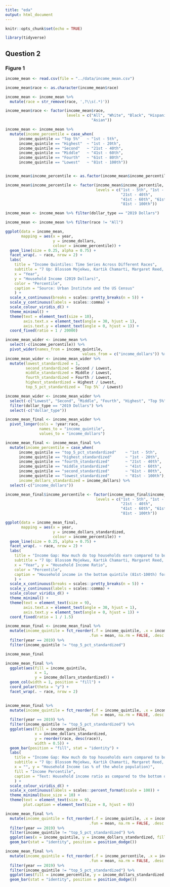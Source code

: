```yaml
---
title: "eda"
output: html_document
---
```


```r
knitr::opts_chunk$set(echo = TRUE)
```

```r
library(tidyverse)
```

## Question 2

### Figure 1

```r
income_mean <- read.csv(file = "../data/income_mean.csv")
```

```r
income_mean$race <- as.character(income_mean$race)

income_mean <- income_mean %>%
  mutate(race = str_remove(race, ',?\\s(.*)'))

income_mean$race <- factor(income_mean$race,
                           levels = c("All", "White", "Black", "Hispanic",
                                      "Asian"))
```

```r
income_mean <- income_mean %>%
  mutate(income_percentile = case_when(
      income_quintile == "Top 5%"   ~ "1st - 5th",
      income_quintile == "Highest"  ~ "1st - 20th",
      income_quintile == "Second"   ~ "21st - 40th",
      income_quintile == "Middle"   ~ "41st - 60th",
      income_quintile == "Fourth"   ~ "61st - 80th",
      income_quintile == "Lowest"   ~ "81st - 100th")) 


income_mean$income_percentile <- as.factor(income_mean$income_percentile) 

income_mean$income_percentile <- factor(income_mean$income_percentile, 
                                        levels = c("1st - 5th", "1st - 20th", 
                                                   "21st - 40th",
                                                   "41st - 60th", "61st - 80th", 
                                                   "81st - 100th"))
```

```r
income_mean <- income_mean %>% filter(dollar_type == "2019 Dollars")

income_mean <- income_mean %>% filter(race != "All")
```

```r
ggplot(data = income_mean,
       mapping = aes(x = year,
                     y = income_dollars,
                     colour = income_percentile)) +
  geom_line(size = 0.25, alpha = 0.75) + 
  facet_wrap(. ~ race, nrow = 2) +
  labs(
    title = "Income Quintiles: Time Series Across Different Races",
    subtitle = "7 Up: Blossom Mojekwu, Kartik Chamarti, Margaret Reed, Phillip Harmadi",
    x = "Year", 
    y = "Household Income (2019 Dollars)", 
    color = "Percentile",
    caption = "Source: Urban Institute and the US Census"
    ) +
  scale_x_continuous(breaks = scales::pretty_breaks(n = 5)) +
  scale_y_continuous(labels = scales::comma) +
  scale_colour_viridis_d() +
  theme_minimal() +
  theme(text = element_text(size = 10), 
        axis.text.x = element_text(angle = 30, hjust = 1),
        axis.text.y = element_text(angle = 0, hjust = 1)) +
  coord_fixed(ratio = 1 / 20000)
```

```r
income_mean_wider <- income_mean %>%
  select(-c(income_percentile)) %>%
  pivot_wider(names_from = income_quintile, 
                                  values_from = c("income_dollars")) %>% unnest()
income_mean_wider <- income_mean_wider %>%
  mutate(lowest_standardized = 1,
         second_standardized = Second / Lowest,
         middle_standardized = Middle / Lowest,
         fourth_standardized = Fourth / Lowest,
         highest_standardized = Highest / Lowest,
         top_5_pct_standardized = `Top 5%` / Lowest)

income_mean_wider <- income_mean_wider %>%
  select(-c("Lowest", "Second", "Middle", "Fourth", "Highest", "Top 5%")) %>%
  filter(dollar_type == "2019 Dollars") %>%
  select(-c("dollar_type")) 
```


```r
income_mean_final <- income_mean_wider %>% 
  pivot_longer(cols = !year:race,
               names_to = "income_quintile", 
               values_to = "income_dollars")

income_mean_final <- income_mean_final %>%
  mutate(income_percentile = case_when(
      income_quintile == "top_5_pct_standardized"    ~ "1st - 5th",
      income_quintile == "highest_standardized"      ~ "1st - 20th",
      income_quintile == "fourth_standardized"       ~ "21st - 40th",
      income_quintile == "middle_standardized"       ~ "41st - 60th",
      income_quintile == "second_standardized"       ~ "61st - 80th",
      income_quintile == "lowest_standardized"       ~ "81st - 100th"),
      income_dollars_standardized = income_dollars) %>%
  select(-c("income_dollars"))

income_mean_final$income_percentile <- factor(income_mean_final$income_percentile, 
                                        levels = c("1st - 5th", "1st - 20th", 
                                                   "21st - 40th",
                                                   "41st - 60th", "61st - 80th", 
                                                   "81st - 100th"))
```


```r
ggplot(data = income_mean_final,
       mapping = aes(x = year,
                     y = income_dollars_standardized,
                     colour = income_percentile)) +
  geom_line(size = 0.25, alpha = 0.75) + 
  facet_wrap(. ~ race, nrow = 2) +
  labs(
    title = "Income Gap: How much do top households earn compared to bottom households for each race?",
    subtitle = "7 Up: Blossom Mojekwu, Kartik Chamarti, Margaret Reed, Phillip Harmadi",
    x = "Year", y = "Household Income Ratio", 
    color = "Percentile",
    caption = "Household income in the bottom quintile (81st-100th) for all years are standardized to a value of 1 for each race."
    ) +
  scale_x_continuous(breaks = scales::pretty_breaks(n = 5)) +
  scale_y_continuous(labels = scales::comma) +
  scale_colour_viridis_d() +
  theme_minimal() +
  theme(text = element_text(size = 9), 
        axis.text.x = element_text(angle = 30, hjust = 1),
        axis.text.y = element_text(angle = 0, hjust = 1)) +
  coord_fixed(ratio = 1 / 1.5)
```

```r
income_mean_final <- income_mean_final %>%
  mutate(income_quintile = fct_reorder(.f = income_quintile, .x = income_dollars_standardized, 
                                     .fun = mean, na.rm = FALSE, .desc = TRUE)) %>%
  filter(year == 2019) %>%
  filter(income_quintile != "top_5_pct_standardized") 

income_mean_final
```

```r
income_mean_final %>%
  ggplot(aes(fill = income_quintile,
             x = 1,
             y = income_dollars_standardized)) + 
  geom_col(width = 1, position = "fill") +
  coord_polar(theta = "y") +
  facet_wrap(. ~ race, nrow = 2) 
  
```

```r
income_mean_final %>%
  mutate(income_quintile = fct_reorder(.f = income_quintile, .x = income_dollars_standardized, 
                                     .fun = mean, na.rm = FALSE, .desc = TRUE)) %>%
  filter(year == 2019) %>%
  filter(income_quintile != "top_5_pct_standardized") %>%
  ggplot(aes(fill = income_quintile, 
             x = income_dollars_standardized, 
             y = reorder(race, desc(race)), 
             width = 0.5)) + 
  geom_bar(position = "fill", stat = "identity") +
  labs(
    title = "Income Gap: How much do top households earn compared to bottom households for each race?",
    subtitle = "7 Up: Blossom Mojekwu, Kartik Chamarti, Margaret Reed, Phillip Harmadi",
    x = "", y = "Household Income (as % of the whole population)", 
    fill = "Income Percentile",
    caption = "Text: Household income ratio as compared to the bottom quintile (81st-100th)."
    ) +
  scale_colour_viridis_d() +
  scale_x_continuous(labels = scales::percent_format(scale = 100)) +
  theme_minimal(base_size = 10) +
  theme(text = element_text(size = 9),
        plot.caption = element_text(size = 8, hjust = 0))
```

```r
income_mean_final %>%
  mutate(income_quintile = fct_reorder(.f = income_quintile, .x = income_dollars_standardized, 
                                     .fun = mean, na.rm = FALSE, .desc = TRUE)) %>%
  filter(year == 2019) %>%
  filter(income_quintile != "top_5_pct_standardized") %>%
  ggplot(aes(x = income_quintile, y = income_dollars_standardized, fill = race)) + 
  geom_bar(stat = "identity", position = position_dodge())
```

```r
income_mean_final %>%
  mutate(income_quintile = fct_reorder(.f = income_percentile, .x = income_dollars_standardized, 
                                     .fun = mean, na.rm = FALSE, .desc = TRUE)) %>%
  filter(year == 2019) %>%
  filter(income_quintile != "top_5_pct_standardized") %>%
  ggplot(aes(fill = income_percentile, y = income_dollars_standardized, x = race)) + 
  geom_bar(stat = "identity", position = position_dodge())
```














